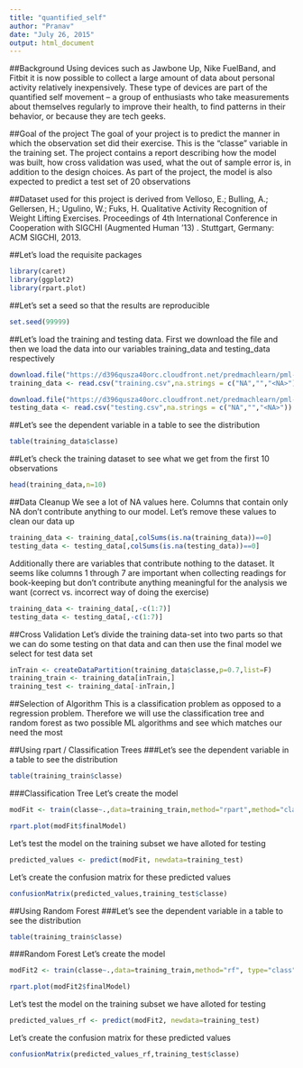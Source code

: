 ```yaml
---
title: "quantified_self"
author: "Pranav"
date: "July 26, 2015"
output: html_document
---
```


##Background
Using devices such as Jawbone Up, Nike FuelBand, and Fitbit it is now possible to collect a large amount of data about personal activity relatively inexpensively. These type of devices are part of the quantified self movement – a group of enthusiasts who take measurements about themselves regularly to improve their health, to find patterns in their behavior, or because they are tech geeks. 

##Goal of the project 
The goal of your project is to predict the manner in which the observation set did their exercise. This is the "classe" variable in the training set. The project contains a report describing how the model was built, how cross validation was used, what the out of sample error is, in addition to the design choices. As part of the project, the model is also expected to predict a test set of 20 observations

##Dataset used for this project is derived from
Velloso, E.; Bulling, A.; Gellersen, H.; Ugulino, W.; Fuks, H. Qualitative Activity Recognition of Weight Lifting Exercises. Proceedings of 4th International Conference in Cooperation with SIGCHI (Augmented Human '13) . Stuttgart, Germany: ACM SIGCHI, 2013.

##Let's load the requisite packages
```r
library(caret)
library(ggplot2)
library(rpart.plot)
```

##Let's set a seed so that the results are reproducible
```r
set.seed(99999)
```

##Let's load the training and testing data. First we download the file and then we load the data into our variables training_data and testing_data respectively 
```r
download.file("https://d396qusza40orc.cloudfront.net/predmachlearn/pml-training.csv", method="curl",destfile = "training.csv")
training_data <- read.csv("training.csv",na.strings = c("NA","","<NA>"))

download.file("https://d396qusza40orc.cloudfront.net/predmachlearn/pml-testing.csv", method="curl",destfile = "testing.csv")
testing_data <- read.csv("testing.csv",na.strings = c("NA","","<NA>"))
```

##Let's see the dependent variable in a table to see the distribution
```r
table(training_data$classe)
```

##Let's check the training dataset to see what we get from the first 10 observations
```r
head(training_data,n=10)
```

##Data Cleanup
We see a lot of NA values here. Columns that contain only NA don't contribute anything to our model. Let's remove these values to clean our data up

```r
training_data <- training_data[,colSums(is.na(training_data))==0]
testing_data <- testing_data[,colSums(is.na(testing_data))==0]
```

Additionally there are variables that contribute nothing to the dataset. It seems like columns 1 through 7 are important when collecting readings for book-keeping but don't contribute anything meaningful for the analysis we want (correct vs. incorrect way of doing the exercise)
```r
training_data <- training_data[,-c(1:7)]
testing_data <- testing_data[,-c(1:7)]
```


##Cross Validation 
Let's divide the training data-set into two parts so that we can do some testing on that data and can then use the final model we select for test data set

```r
inTrain <- createDataPartition(training_data$classe,p=0.7,list=F)
training_train <- training_data[inTrain,]
training_test <- training_data[-inTrain,]
```

##Selection of Algorithm
This is a classification problem as opposed to a regression problem. Therefore we will use the classification tree and random forest as two possible ML algorithms and see which matches our need the most

##Using rpart / Classification Trees
###Let's see the dependent variable in a table to see the distribution
```r
table(training_train$classe)
```

###Classification Tree 
Let's create the model
```r
modFit <- train(classe~.,data=training_train,method="rpart",method="class")
```

```r
rpart.plot(modFit$finalModel)
```

Let's test the model on the training subset we have alloted for testing
```r
predicted_values <- predict(modFit, newdata=training_test)
```

Let's create the confusion matrix for these predicted values
```r
confusionMatrix(predicted_values,training_test$classe)
```

##Using Random Forest
###Let's see the dependent variable in a table to see the distribution
```r
table(training_train$classe)
```

###Random Forest 
Let's create the model
```r
modFit2 <- train(classe~.,data=training_train,method="rf", type="class")
```

```r
rpart.plot(modFit2$finalModel)
```

Let's test the model on the training subset we have alloted for testing
```r
predicted_values_rf <- predict(modFit2, newdata=training_test)
```

Let's create the confusion matrix for these predicted values
```r
confusionMatrix(predicted_values_rf,training_test$classe)
```

